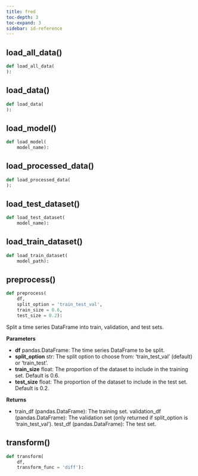 ```yaml
---
title: fred
toc-depth: 3
toc-expand: 3
sidebar: id-reference
---
```


## load_all_data[()]{.muted}

```python
def load_all_data(
):
```

## load_data[()]{.muted}

```python
def load_data(
):
```

## load_model[()]{.muted}

```python
def load_model(
    model_name):
```

## load_processed_data[()]{.muted}

```python
def load_processed_data(
):
```

## load_test_dataset[()]{.muted}

```python
def load_test_dataset(
    model_name):
```

## load_train_dataset[()]{.muted}

```python
def load_train_dataset(
    model_path):
```

## preprocess[()]{.muted}

```python
def preprocess(
    df,
    split_option = 'train_test_val',
    train_size = 0.6,
    test_size = 0.2):
```

Split a time series DataFrame into train, validation, and test sets.

**Parameters**

- **df** pandas.DataFrame: The time series DataFrame to be split.
- **split_option** str: The split option to choose from: 'train_test_val' (default) or 'train_test'.
- **train_size** float: The proportion of the dataset to include in the training set. Default is 0.6.
- **test_size** float: The proportion of the dataset to include in the test set. Default is 0.2.

**Returns**

- train_df (pandas.DataFrame): The training set. validation_df (pandas.DataFrame): The validation set (only returned if split_option is 'train_test_val'). test_df (pandas.DataFrame): The test set.

## transform[()]{.muted}

```python
def transform(
    df,
    transform_func = 'diff'):
```
